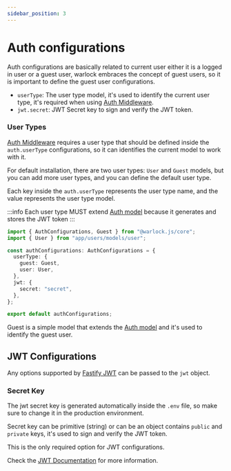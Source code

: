 ```yaml
---
sidebar_position: 3
---
```


# Auth configurations

Auth configurations are basically related to current user either it is a logged in user or a guest user, warlock embraces the concept of guest users, so it is important to define the guest user configurations.

- `userType`: The user type model, it's used to identify the current user type, it's required when using [Auth Middleware](./../auth/auth-middleware).
- `jwt.secret`: JWT Secret key to sign and verify the JWT token.

### User Types

[Auth Middleware](./../auth/auth-middleware) requires a user type that should be defined inside the `auth.userType` configurations, so it can identifies the current model to work with it.

For default installation, there are two user types: `User` and `Guest` models, but you can add more user types, and you can define the default user type.

Each key inside the `auth.userType` represents the user type name, and the value represents the user type model.

:::info
Each user type MUST extend [Auth model](./../auth/auth-model) because it generates and stores the JWT token
:::

```ts title="src/config/auth.ts"
import { AuthConfigurations, Guest } from "@warlock.js/core";
import { User } from "app/users/models/user";

const authConfigurations: AuthConfigurations = {
  userType: {
    guest: Guest,
    user: User,
  },
  jwt: {
    secret: "secret",
  },
};

export default authConfigurations;
```

Guest is a simple model that extends the [Auth model](./../auth/auth-model) and it's used to identify the guest user.

## JWT Configurations

Any options supported by [Fastify JWT](https://github.com/fastify/fastify-jwt) can be passed to the `jwt` object.

### Secret Key

The jwt secret key is generated automatically inside the `.env` file, so make sure to change it in the production environment.

Secret key can be primitive (string) or can be an object contains `public` and `private` keys, it's used to sign and verify the JWT token.

This is the only required option for JWT configurations.

Check the [JWT Documentation](https://github.com/fastify/fastify-jwt#secret-required) for more information.
